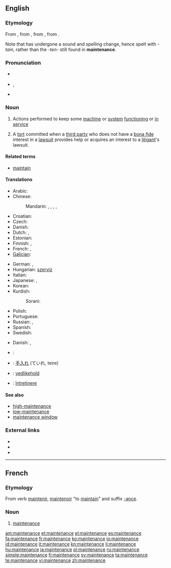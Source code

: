 {{wikipedia}}
==English==

===Etymology===
From {{etyl|enm}} {{term|mayntenaunce|lang=enm}}, from {{etyl|fro}} {{term|maintenance|lang=fro}}, from {{term|maintenir|lang=fro}}, from {{etyl|la}} {{term||[[manus]] [[tenere]]|to hold in the hand}}. 

Note that {{term|maintain|lang=en}} has undergone a sound and spelling change, hence spelt with ''-tain,'' rather than the ''-ten-'' still found in '''maintenance'''.

===Pronunciation===
* {{a|Canada}} {{IPA|/ˈmeɪntɪnəns/}}
* {{IPA|/ˈmeɪntənəns/}}, {{SAMPA|/"meInt@n@ns/}}
* {{audio|En-us-maintenance.ogg|Audio (US)}}

===Noun===
{{en-noun}}

# Actions performed to keep some [[machine]] or [[system]] [[functioning]] or [[in service]]
# {{legal}} A [[tort]] committed when a [[third party]] who does not have a [[bona fide]] interest in a [[lawsuit]] provides help or acquires an interest to a [[litigant]]'s lawsuit.

====Related terms====
* [[maintain]]

====Translations====
{{trans-top|keeping a machine in service}}
* Arabic: {{t|ar|صيانة|f|tr=Siyaana}}
* Chinese:
*: Mandarin: {{t|cmn|保養|sc=Hani}},  {{t|cmn|保养|tr=bǎoyǎng|sc=Hani}},  {{t-|cmn|維持|sc=Hani}},  {{t-|cmn|维持|tr=wéichí|sc=Hani}},  {{t-|cmn|保守|tr=bǎoshǒu|sc=Hani}}
* Croatian: {{t-|hr|održavanje|n}}
* Czech: {{t-|cs|údržba|f}}
* Danish: {{t|da|vedligeholdelse|c}}
* Dutch: {{t+|nl|onderhoud|n}}, {{t-|nl|handhaving|f}}
* Estonian: {{t|et|hooldus}}
* Finnish: {{t-|fi|huolto}}, {{t+|fi|kunnossapito}}
* French: {{t+|fr|entretien|m}}, {{t|fr|maintenance|f}}
* [[Galician]]: {{t|gl|mantemento|xs=Galician}} {{m}}
{{trans-mid}}
* German: {{t|de| Instandhaltung |f}}, {{t-|de|Wartung|f}}
* Hungarian: [[szervíz]]
* Italian: {{t+|it|manutenzione|f}}
* Japanese: {{t-|ja|保守|tr=hoshu}}, {{t+|ja|維持|tr=iji}}
* Korean: {{t|ko|보존|tr=bojon|sc=Hang}}
* Kurdish:
*: Sorani: {{t|ku|خزمه‌ت|tr=xizmet|sc=ku-Arab}}
* Polish: {{t-|pl|konserwacja|f}}
* Portuguese: {{t|pt|manutenção|f}}
* Russian: {{t+|ru|обслуживание|n|tr=obsluživanije}},  {{t+|ru|ремонт|m|tr=remónt}}
* Spanish: {{t-|es|mantenimiento|m}}
* Swedish: {{t+|sv|underhåll|n}}
{{trans-bottom}}

{{trans-top|tort}}
* Danish: {{t|da|hævdelse|c}}, {{t|da|forsvar|n}}
{{trans-mid}}
{{trans-bottom}}

{{checktrans-top}}
* {{ttbc|ar}}: {{Arab|[[صيانة]]}} {{IPAchar|(ʂiyāna)}} {{f}}
* {{ttbc|Japanese}}: [[手入れ]] (ていれ, teire)
* {{ttbc|Norwegian}}: [[vedlikehold]]
* {{ttbc|Romanian}}: [[întreţinere]] {{f}}
{{trans-bottom}}

====See also====
* [[high-maintenance]]
* [[low-maintenance]]
* [[maintenance window]]

===External links===
* {{R:Webster 1913}}
* {{R:Century 1911}}
* {{R:OneLook}}

----

==French==

===Etymology===
From verb [[maintenir]], [[maintenoir]] "to [[maintain]]" and suffix [[-ance]].

===Noun===
{{fr-noun|f}}

# [[#English|maintenance]]

[[am:maintenance]]
[[et:maintenance]]
[[el:maintenance]]
[[es:maintenance]]
[[fa:maintenance]]
[[fr:maintenance]]
[[ko:maintenance]]
[[io:maintenance]]
[[id:maintenance]]
[[it:maintenance]]
[[kn:maintenance]]
[[li:maintenance]]
[[hu:maintenance]]
[[ja:maintenance]]
[[pl:maintenance]]
[[ru:maintenance]]
[[simple:maintenance]]
[[fi:maintenance]]
[[sv:maintenance]]
[[ta:maintenance]]
[[te:maintenance]]
[[vi:maintenance]]
[[zh:maintenance]]